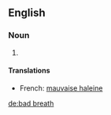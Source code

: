 ==English==

===Noun===
{{wikipedia}}
{{infl|en|noun}}

#

====Translations====
{{top}}
*French: [[mauvaise haleine]]
{{bottom}}

[[de:bad breath]]
